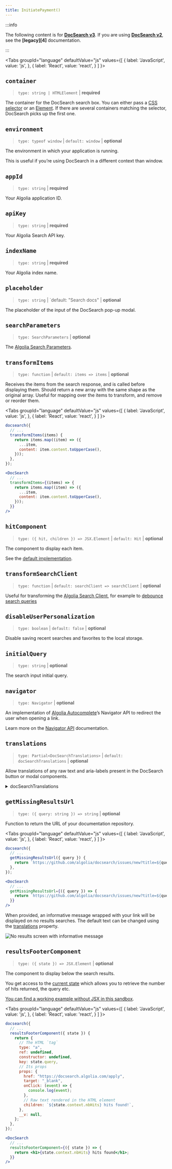 ```yaml
---
title: InitiatePayment()
---
```



:::info

The following content is for **[DocSearch v3][2]**. If you are using **[DocSearch v2][3]**, see the **[legacy][4]** documentation.

:::

<Tabs
  groupId="language"
  defaultValue="js"
  values={[
    { label: 'JavaScript', value: 'js', },
    { label: 'React', value: 'react', }
  ]
}>
<TabItem value="js">

## `container`

> `type: string | HTMLElement` | **required**

The container for the DocSearch search box. You can either pass a [CSS selector][5] or an [Element][6]. If there are several containers matching the selector, DocSearch picks up the first one.

## `environment`

> `type: typeof window` | `default: window` | **optional**

The environment in which your application is running.

This is useful if you’re using DocSearch in a different context than window.

</TabItem>
</Tabs>

## `appId`

> `type: string` | **required**

Your Algolia application ID.

## `apiKey`

> `type: string` | **required**

Your Algolia Search API key.

## `indexName`

> `type: string` | **required**

Your Algolia index name.

## `placeholder`

> `type: string` | `default: "Search docs" | **optional**

The placeholder of the input of the DocSearch pop-up modal.

## `searchParameters`

> `type: SearchParameters` | **optional**

The [Algolia Search Parameters][7].

## `transformItems`

> `type: function` | `default: items => items` | **optional**

Receives the items from the search response, and is called before displaying them. Should return a new array with the same shape as the original array. Useful for mapping over the items to transform, and remove or reorder them.

<Tabs
  groupId="language"
  defaultValue="js"
  values={[
    { label: 'JavaScript', value: 'js', },
    { label: 'React', value: 'react', }
  ]
}>
<TabItem value="js">

```js
docsearch({
  // ...
  transformItems(items) {
    return items.map((item) => ({
      ...item,
      content: item.content.toUpperCase(),
    }));
  },
});
```

</TabItem>

<TabItem value="react">

```jsx
<DocSearch
  // ...
  transformItems={(items) => {
    return items.map((item) => ({
      ...item,
      content: item.content.toUpperCase(),
    }));
  }}
/>
```

</TabItem>
</Tabs>

## `hitComponent`

> `type: ({ hit, children }) => JSX.Element` | `default: Hit` | **optional**

The component to display each item.

See the [default implementation][8].

## `transformSearchClient`

> `type: function` | `default: searchClient => searchClient` | **optional**

Useful for transforming the [Algolia Search Client][10], for example to [debounce search queries][9]

## `disableUserPersonalization`

> `type: boolean` | `default: false` | **optional**

Disable saving recent searches and favorites to the local storage.

## `initialQuery`

> `type: string` | **optional**

The search input initial query.

## `navigator`

> `type: Navigator` | **optional**

An implementation of [Algolia Autocomplete][1]’s Navigator API to redirect the user when opening a link.

Learn more on the [Navigator API][11] documentation.

## `translations`

> `type: Partial<DocSearchTranslations>` | `default: docSearchTranslations` | **optional**

Allow translations of any raw text and aria-labels present in the DocSearch button or modal components.

<details><summary>docSearchTranslations</summary>
<div>

```ts
const translations: DocSearchTranslations = {
  button: {
    buttonText: "Search",
    buttonAriaLabel: "Search",
  },
  modal: {
    searchBox: {
      resetButtonTitle: "Clear the query",
      resetButtonAriaLabel: "Clear the query",
      cancelButtonText: "Cancel",
      cancelButtonAriaLabel: "Cancel",
    },
    startScreen: {
      recentSearchesTitle: "Recent",
      noRecentSearchesText: "No recent searches",
      saveRecentSearchButtonTitle: "Save this search",
      removeRecentSearchButtonTitle: "Remove this search from history",
      favoriteSearchesTitle: "Favorite",
      removeFavoriteSearchButtonTitle: "Remove this search from favorites",
    },
    errorScreen: {
      titleText: "Unable to fetch results",
      helpText: "You might want to check your network connection.",
    },
    footer: {
      selectText: "to select",
      selectKeyAriaLabel: "Enter key",
      navigateText: "to navigate",
      navigateUpKeyAriaLabel: "Arrow up",
      navigateDownKeyAriaLabel: "Arrow down",
      closeText: "to close",
      closeKeyAriaLabel: "Escape key",
      searchByText: "Search by",
    },
    noResultsScreen: {
      noResultsText: "No results for",
      suggestedQueryText: "Try searching for",
      reportMissingResultsText: "Believe this query should return results?",
      reportMissingResultsLinkText: "Let us know.",
    },
  },
};
```

</div>
</details>

## `getMissingResultsUrl`

> `type: ({ query: string }) => string` | **optional**

Function to return the URL of your documentation repository.

<Tabs
  groupId="language"
  defaultValue="js"
  values={[
    { label: 'JavaScript', value: 'js', },
    { label: 'React', value: 'react', }
  ]
}>
<TabItem value="js">

```js
docsearch({
  // ...
  getMissingResultsUrl({ query }) {
    return `https://github.com/algolia/docsearch/issues/new?title=${query}`;
  },
});
```

</TabItem>

<TabItem value="react">

```jsx
<DocSearch
  // ...
  getMissingResultsUrl={({ query }) => {
    return `https://github.com/algolia/docsearch/issues/new?title=${query}`;
  }}
/>
```

</TabItem>
</Tabs>

When provided, an informative message wrapped with your link will be displayed on no results searches. The default text can be changed using the [translations](#translations) property.

<div className="uil-ta-center">
  <img
    src={useBaseUrl("img/assets/noResultsScreen.png")}
    alt="No results screen with informative message"
  />
</div>

## `resultsFooterComponent`

> `type: ({ state }) => JSX.Element` | **optional**

The component to display below the search results.

You get access to the [current state](https://github.com/algolia/autocomplete/blob/next/packages/autocomplete-core/src/types/AutocompleteState.ts) which allows you to retrieve the number of hits returned, the query etc.

[You can find a working example without JSX in this sandbox](https://codesandbox.io/s/docsearch-v3-resultsfootercomponent-without-jsx-jperd5).

<Tabs
  groupId="language"
  defaultValue="js"
  values={[
    { label: 'JavaScript', value: 'js', },
    { label: 'React', value: 'react', }
  ]
}>
<TabItem value="js">

```js
docsearch({
  // ...
  resultsFooterComponent({ state }) {
    return {
      // The HTML `tag`
      type: "a",
      ref: undefined,
      constructor: undefined,
      key: state.query,
      // Its props
      props: {
        href: "https://docsearch.algolia.com/apply",
        target: "_blank",
        onClick: (event) => {
          console.log(event);
        },
        // Raw text rendered in the HTML element
        children: `${state.context.nbHits} hits found!`,
      },
      __v: null,
    };
  },
});
```

</TabItem>

<TabItem value="react">

```jsx
<DocSearch
  // ...
  resultsFooterComponent={({ state }) => {
    return <h1>{state.context.nbHits} hits found</h1>;
  }}
/>
```

</TabItem>
</Tabs>

[1]: https://www.algolia.com/doc/ui-libraries/autocomplete/introduction/what-is-autocomplete/
[2]: https://github.com/algolia/docsearch/
[3]: https://github.com/algolia/docsearch/tree/master
[5]: https://developer.mozilla.org/en-US/docs/Web/CSS/CSS_Selectors
[6]: https://developer.mozilla.org/en-US/docs/Web/API/HTMLElement
[7]: https://www.algolia.com/doc/api-reference/search-api-parameters/
[8]: https://github.com/algolia/docsearch/blob/main/packages/docsearch-react/src/Hit.tsx
[9]: https://codesandbox.io/s/docsearch-v3-debounced-search-gnx87
[10]: https://www.algolia.com/doc/api-client/getting-started/what-is-the-api-client/javascript/?client=javascript
[11]: https://www.algolia.com/doc/ui-libraries/autocomplete/core-concepts/keyboard-navigation/
